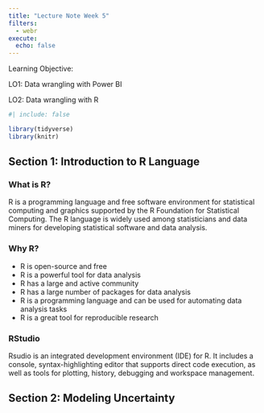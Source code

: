 ```yaml
---
title: "Lecture Note Week 5"
filters: 
  - webr
execute: 
  echo: false
---
```


::: callout-note
Learning Objective:

LO1: Data wrangling with Power BI

LO2: Data wrangling with R
:::

```r
#| include: false

library(tidyverse)
library(knitr)
```

## 

## Section 1: Introduction to R Language

### What is R?

R is a programming language and free software environment for statistical computing and graphics supported by the R Foundation for Statistical Computing. The R language is widely used among statisticians and data miners for developing statistical software and data analysis.

### Why R?

-   R is open-source and free
-   R is a powerful tool for data analysis
-   R has a large and active community
-   R has a large number of packages for data analysis
-   R is a programming language and can be used for automating data analysis tasks
-   R is a great tool for reproducible research

### RStudio

Rsudio is an integrated development environment (IDE) for R. It includes a console, syntax-highlighting editor that supports direct code execution, as well as tools for plotting, history, debugging and workspace management.

## Section 2: Modeling Uncertainty

### 
